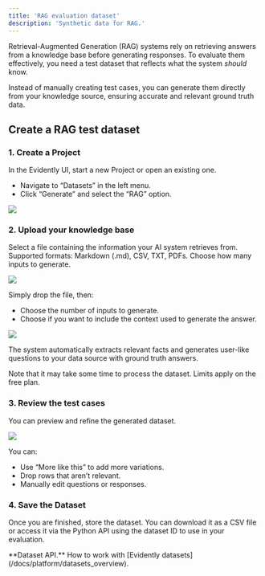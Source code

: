 ```yaml
---
title: 'RAG evaluation dataset'
description: 'Synthetic data for RAG.'
---
```


Retrieval-Augmented Generation (RAG) systems rely on retrieving answers from a knowledge base before generating responses. To evaluate them effectively, you need a test dataset that reflects what the system *should* know.

Instead of manually creating test cases, you can generate them directly from your knowledge source, ensuring accurate and relevant ground truth data.

## Create a RAG test dataset

### 1. Create a Project

In the Evidently UI, start a new Project or open an existing one.

* Navigate to “Datasets” in the left menu.
* Click “Generate” and select the “RAG” option.

![](/images/synthetic/synthetic_data_select_method.png)

### 2. Upload your knowledge base

Select a file containing the information your AI system retrieves from. Supported formats: Markdown (.md), CSV, TXT, PDFs. Choose how many inputs to generate.

![](/images/synthetic/synthetic_data_inputs_example_upload.png)

Simply drop the file, then:

* Choose the number of inputs to generate.
* Choose if you want to include the context used to generate the answer.

![](/images/synthetic/synthetic_data_inputs_example_upload2.png)

The system automatically extracts relevant facts and generates user-like questions to your data source with ground truth answers.

<Info>
  Note that it may take some time to process the dataset. Limits apply on the free plan.
</Info>

### 3. Review the test cases

You can preview and refine the generated dataset.

![](/images/synthetic/synthetic_data_rag_example_result.png)

You can:

* Use “More like this” to add more variations.
* Drop rows that aren’t relevant.
* Manually edit questions or responses.

### 4. Save the Dataset

Once you are finished, store the dataset. You can download it as a CSV file or access it via the Python API using the dataset ID to use in your evaluation.

<Info>
  **Dataset API.** How to work with [Evidently datasets](/docs/platform/datasets_overview).
</Info>